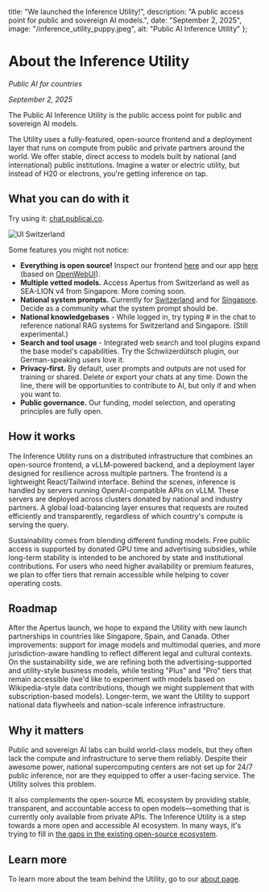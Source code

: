   title: "We launched the Inference Utility!",
  description: "A public access point for public and sovereign AI models.",
  date: "September 2, 2025",
  image: "/inference_utility_puppy.jpeg",
  alt: "Public AI Inference Utility"
};

# About the Inference Utility

*Public AI for countries*

*September 2, 2025*

The Public AI Inference Utility is the public access point for public and sovereign AI models.

The Utility uses a fully-featured, open-source frontend and a deployment layer that runs on compute from public and private partners around the world. We offer stable, direct access to models built by national (and international) public institutions. Imagine a water or electric utility, but instead of H20 or electrons, you're getting inference on tap.

## What you can do with it

Try using it: [chat.publicai.co](https://chat.publicai.co).

<img src="/ui_switzerland.png" className="w-2/3 mx-auto mb-8 rounded-lg" alt="UI Switzerland" />

Some features you might not notice:

- **Everything is open source!** Inspect our frontend [here](http://github.com/forpublicai/publicai.co) and our app [here](http://github.com/forpublicai/chat.publicai.co) (based on [OpenWebUI](https://github.com/open-webui/open-webui)).
- **Multiple vetted models.** Access Apertus from Switzerland as well as SEA-LION v4 from Singapore. More coming soon.
- **National system prompts.** Currently for [Switzerland](https://github.com/forpublicai/chat.publicai.co/blob/main/community/system_prompts/switzerland.md) and for [Singapore](https://github.com/forpublicai/chat.publicai.co/blob/main/community/system_prompts/singapore.md). Decide as a community what the system prompt should be.
- **National knowledgebases** - While logged in, try typing # in the chat to reference national RAG systems for Switzerland and Singapore. (Still experimental.)
- **Search and tool usage** - Integrated web search and tool plugins expand the base model's capabilities. Try the Schwiizerdütsch plugin, our German-speaking users love it.
- **Privacy-first.** By default, user prompts and outputs are not used for training or shared. Delete or export your chats at any time. Down the line, there will be opportunities to contribute to AI, but only if and when you want to.
- **Public governance.** Our funding, model selection, and operating principles are fully open.

## How it works

The Inference Utility runs on a distributed infrastructure that combines an open-source frontend, a vLLM-powered backend, and a deployment layer designed for resilience across multiple partners. The frontend is a lightweight React/Tailwind interface. Behind the scenes, inference is handled by servers running OpenAI-compatible APIs on vLLM. These servers are deployed across clusters donated by national and industry partners. A global load-balancing layer ensures that requests are routed efficiently and transparently, regardless of which country's compute is serving the query.

Sustainability comes from blending different funding models. Free public access is supported by donated GPU time and advertising subsidies, while long-term stability is intended to be anchored by state and institutional contributions. For users who need higher availability or premium features, we plan to offer tiers that remain accessible while helping to cover operating costs.

## Roadmap

After the Apertus launch, we hope to expand the Utility with new launch partnerships in countries like Singapore, Spain, and Canada. Other improvements: support for image models and multimodal queries, and more jurisdiction-aware handling to reflect different legal and cultural contexts. On the sustainability side, we are refining both the advertising-supported and utility-style business models, while testing "Plus" and "Pro" tiers that remain accessible (we'd like to experiment with models based on Wikipedia-style data contributions, though we might supplement that with subscription-based models). Longer-term, we want the Utility to support national data flywheels and nation-scale inference infrastructure.

## Why it matters

Public and sovereign AI labs can build world-class models, but they often lack the compute and infrastructure to serve them reliably. Despite their awesome power, national supercomputing centers are not set up for 24/7 public inference, nor are they equipped to offer a user-facing service. The Utility solves this problem.

It also complements the open-source ML ecosystem by providing stable, transparent, and accountable access to open models—something that is currently only available from private APIs. The Inference Utility is a step towards a more open and accessible AI ecosystem. In many ways, it's trying to fill in [the gaps in the existing open-source ecosystem](https://arxiv.org/abs/2507.09296).

## Learn more

To learn more about the team behind the Utility, go to our [about page](/about).